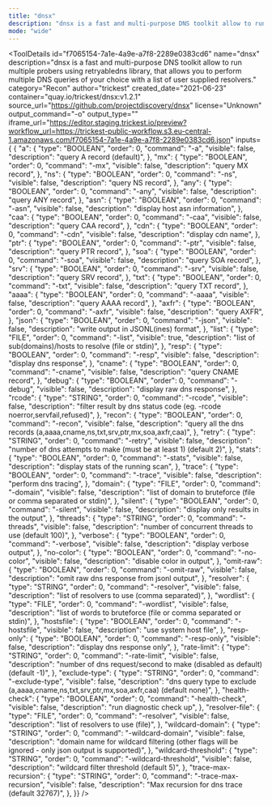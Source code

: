 ```yaml
---
title: "dnsx"
description: "dnsx is a fast and multi-purpose DNS toolkit allow to run multiple probers using retryabledns library, that allows you to perform multiple DNS queries of your choice with a list of user supplied resolvers."
mode: "wide"
---
```



<ToolDetails
  id="f7065154-7a1e-4a9e-a7f8-2289e0383cd6"
  name="dnsx"
  description="dnsx is a fast and multi-purpose DNS toolkit allow to run multiple probers using retryabledns library, that allows you to perform multiple DNS queries of your choice with a list of user supplied resolvers."
  category="Recon"
  author="trickest"
  created_date="2021-06-23"
  container="quay.io/trickest/dnsx:v1.2.1"
  source_url="https://github.com/projectdiscovery/dnsx"
  license="Unknown"
  output_command="-o"
  output_type=""
  iframe_url="https://editor.staging.trickest.io/preview?workflow_url=https://trickest-public-workflow.s3.eu-central-1.amazonaws.com/f7065154-7a1e-4a9e-a7f8-2289e0383cd6.json"
  inputs={ {
  "a": {
    "type": "BOOLEAN",
    "order": 0,
    "command": "-a",
    "visible": false,
    "description": "query A record (default)",
  },
  "mx": {
    "type": "BOOLEAN",
    "order": 0,
    "command": "-mx",
    "visible": false,
    "description": "query MX record",
  },
  "ns": {
    "type": "BOOLEAN",
    "order": 0,
    "command": "-ns",
    "visible": false,
    "description": "query NS record",
  },
  "any": {
    "type": "BOOLEAN",
    "order": 0,
    "command": "-any",
    "visible": false,
    "description": "query ANY record",
  },
  "asn": {
    "type": "BOOLEAN",
    "order": 0,
    "command": "-asn",
    "visible": false,
    "description": "display host asn information",
  },
  "caa": {
    "type": "BOOLEAN",
    "order": 0,
    "command": "-caa",
    "visible": false,
    "description": "query CAA record",
  },
  "cdn": {
    "type": "BOOLEAN",
    "order": 0,
    "command": "-cdn",
    "visible": false,
    "description": "display cdn name",
  },
  "ptr": {
    "type": "BOOLEAN",
    "order": 0,
    "command": "-ptr",
    "visible": false,
    "description": "query PTR record",
  },
  "soa": {
    "type": "BOOLEAN",
    "order": 0,
    "command": "-soa",
    "visible": false,
    "description": "query SOA record",
  },
  "srv": {
    "type": "BOOLEAN",
    "order": 0,
    "command": "-srv",
    "visible": false,
    "description": "query SRV record",
  },
  "txt": {
    "type": "BOOLEAN",
    "order": 0,
    "command": "-txt",
    "visible": false,
    "description": "query TXT record",
  },
  "aaaa": {
    "type": "BOOLEAN",
    "order": 0,
    "command": "-aaaa",
    "visible": false,
    "description": "query AAAA record",
  },
  "axfr": {
    "type": "BOOLEAN",
    "order": 0,
    "command": "-axfr",
    "visible": false,
    "description": "query AXFR",
  },
  "json": {
    "type": "BOOLEAN",
    "order": 0,
    "command": "-json",
    "visible": false,
    "description": "write output in JSONL(ines) format",
  },
  "list": {
    "type": "FILE",
    "order": 0,
    "command": "-list",
    "visible": true,
    "description": "list of sub(domains)/hosts to resolve (file or stdin)",
  },
  "resp": {
    "type": "BOOLEAN",
    "order": 0,
    "command": "-resp",
    "visible": false,
    "description": "display dns response",
  },
  "cname": {
    "type": "BOOLEAN",
    "order": 0,
    "command": "-cname",
    "visible": false,
    "description": "query CNAME record",
  },
  "debug": {
    "type": "BOOLEAN",
    "order": 0,
    "command": "-debug",
    "visible": false,
    "description": "display raw dns response",
  },
  "rcode": {
    "type": "STRING",
    "order": 0,
    "command": "-rcode",
    "visible": false,
    "description": "filter result by dns status code (eg. -rcode noerror,servfail,refused)",
  },
  "recon": {
    "type": "BOOLEAN",
    "order": 0,
    "command": "-recon",
    "visible": false,
    "description": "query all the dns records (a,aaaa,cname,ns,txt,srv,ptr,mx,soa,axfr,caa)",
  },
  "retry": {
    "type": "STRING",
    "order": 0,
    "command": "-retry",
    "visible": false,
    "description": "number of dns attempts to make (must be at least 1) (default 2)",
  },
  "stats": {
    "type": "BOOLEAN",
    "order": 0,
    "command": "-stats",
    "visible": false,
    "description": "display stats of the running scan",
  },
  "trace": {
    "type": "BOOLEAN",
    "order": 0,
    "command": "-trace",
    "visible": false,
    "description": "perform dns tracing",
  },
  "domain": {
    "type": "FILE",
    "order": 0,
    "command": "-domain",
    "visible": false,
    "description": "list of domain to bruteforce (file or comma separated or stdin)",
  },
  "silent": {
    "type": "BOOLEAN",
    "order": 0,
    "command": "-silent",
    "visible": false,
    "description": "display only results in the output",
  },
  "threads": {
    "type": "STRING",
    "order": 0,
    "command": "-threads",
    "visible": false,
    "description": "number of concurrent threads to use (default 100)",
  },
  "verbose": {
    "type": "BOOLEAN",
    "order": 0,
    "command": "-verbose",
    "visible": false,
    "description": "display verbose output",
  },
  "no-color": {
    "type": "BOOLEAN",
    "order": 0,
    "command": "-no-color",
    "visible": false,
    "description": "disable color in output",
  },
  "omit-raw": {
    "type": "BOOLEAN",
    "order": 0,
    "command": "-omit-raw",
    "visible": false,
    "description": "omit raw dns response from jsonl output",
  },
  "resolver": {
    "type": "STRING",
    "order": 0,
    "command": "-resolver",
    "visible": false,
    "description": "list of resolvers to use (comma separated)",
  },
  "wordlist": {
    "type": "FILE",
    "order": 0,
    "command": "-wordlist",
    "visible": false,
    "description": "list of words to bruteforce (file or comma separated or stdin)",
  },
  "hostsfile": {
    "type": "BOOLEAN",
    "order": 0,
    "command": "-hostsfile",
    "visible": false,
    "description": "use system host file",
  },
  "resp-only": {
    "type": "BOOLEAN",
    "order": 0,
    "command": "-resp-only",
    "visible": false,
    "description": "display dns response only",
  },
  "rate-limit": {
    "type": "STRING",
    "order": 0,
    "command": "-rate-limit",
    "visible": false,
    "description": "number of dns request/second to make (disabled as default) (default -1)",
  },
  "exclude-type": {
    "type": "STRING",
    "order": 0,
    "command": "-exclude-type",
    "visible": false,
    "description": "dns query type to exclude (a,aaaa,cname,ns,txt,srv,ptr,mx,soa,axfr,caa) (default none)",
  },
  "health-check": {
    "type": "BOOLEAN",
    "order": 0,
    "command": "-health-check",
    "visible": false,
    "description": "run diagnostic check up",
  },
  "resolver-file": {
    "type": "FILE",
    "order": 0,
    "command": "-resolver",
    "visible": false,
    "description": "list of resolvers to use (file)",
  },
  "wildcard-domain": {
    "type": "STRING",
    "order": 0,
    "command": "-wildcard-domain",
    "visible": false,
    "description": "domain name for wildcard filtering (other flags will be ignored - only json output is supported)",
  },
  "wildcard-threshold": {
    "type": "STRING",
    "order": 0,
    "command": "-wildcard-threshold",
    "visible": false,
    "description": "wildcard filter threshold (default 5)",
  },
  "trace-max-recursion": {
    "type": "STRING",
    "order": 0,
    "command": "-trace-max-recursion",
    "visible": false,
    "description": "Max recursion for dns trace (default 32767)",
  },
}}
/>